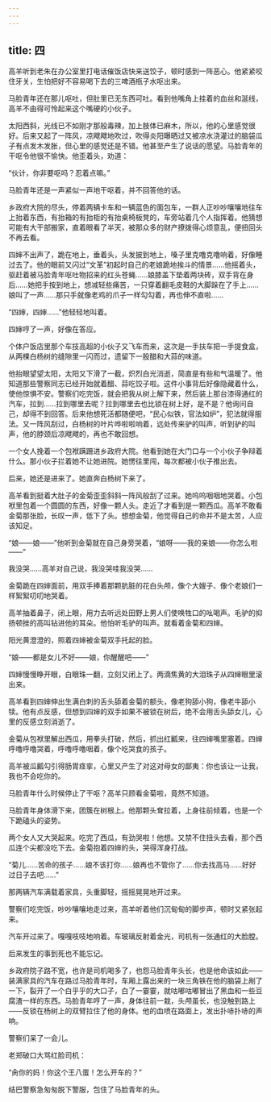 ```yaml
---
---
---
```

title: 四
---




高羊听到老朱在办公室里打电话催饭店快来送饺子，顿时感到一阵恶心。他紧紧咬住牙关，生怕把好不容易喝下去的三啤酒瓶子水呕出来。

马脸青年还在那儿呕吐，但肚里已无东西可吐。看到他嘴角上挂着的血丝和涎线，高羊不由得可怜起来这个嘴硬的小伙子。

太阳西斜，光线已不如刚才那般毒辣，加上肢体已麻木，所以，他的心里感觉很好。后来又起了一阵风，凉飕飕地吹过，吹得炎阳曝晒过又被凉水浇灌过的脑袋瓜子有点发木发胀，但心里的感觉还是不错。他甚至产生了说话的愿望。马脸青年的干呕令他很不愉快。他歪着头，劝道：

“伙计，你非要呕吗？忍着点嘛。”

马脸青年还是一声紧似一声地干呕着，并不回答他的话。

乡政府大院的尽头，停着两辆卡车和一辆蓝色的面包车，一群人正吵吵嚷嚷地往车上抬着东西，有抬箱的有抬柜的有抬桌椅板凳的，车旁站着几个人指挥着。他猜想可能有大干部搬家，直着眼看了半天，被那众多的财产撩拨得心烦意乱，便扭回头不再去看。

四婶不出声了，跪在地上，垂着头，头发披到地上，嗓子里克噜克噜响着，好像睡过去了。他的眼前又闪过“文革”初起时自己的老娘跪地挨斗的情景……他摇着头，驱赶着被马脸青年呕吐物招来的红头苍蝇……娘膝盖下垫着两块砖，双手背在身后……她把手按到地上，想减轻些痛苦，一只穿着翻毛皮鞋的大脚跺在了手上……娘叫了一声……那只手就像老鸡的爪子一样勾勾着，再也伸不直啦……

“四婶，四婶……”他轻轻地叫着。

四婶哼了一声，好像在答应。

个体户饭店里那个车技高超的小伙子又飞车而来，这次是一手扶车把一手提食盒，从两棵白杨树的缝隙里一闪而过，遗留下一股醋和大蒜的味道。

他抬眼望望太阳，太阳又下滑了一截，炽烈白光消逝，简直是有些和气温暖了。他知道那些警察同志已经开始就着醋、蒜吃饺子啦。这件小事背后好像隐藏着什么，使他惊惧不安。警察们吃完饭，就会把我从树上解下来，然后装上那台漆得通红的汽车，拉到……拉到哪里去呢？拉到哪里去也比锁在树上好，是不是？他询问自己，却得不到回答。后来他想死活都随便吧，“民心似铁，官法如炉”，犯法就得服法。又一阵风刮过，白杨树的叶片哗啦啦响着，远处传来驴的叫声，听到驴的叫声，他的脖颈后凉飕飕的，再也不敢回想。

一个女人挽着一个包袱蹒跚进乡政府大院。他看到她在大门口与一个小伙子争辩着什么。那小伙子拦着她不让她进院。她愣往里闯，每次都被小伙子推出去。

后来，她还是进来了。她直奔白杨树下来了。

高羊看到挺着大肚子的金菊歪歪斜斜一阵风般刮了过来。她呜呜咽咽地哭着。小包袱里包着一个圆圆的东西，好像一颗人头。走近了才看到是一颗西瓜。高羊不敢看金菊那张脸，长叹一声，低下了头。想想金菊，他觉得自己的命并不是太苦，人应该知足。

“娘——娘——”他听到金菊就在自己身旁哭着，“娘呀——我的亲娘——你怎么啦——”

我没哭……高羊对自己说，我没哭哇我没哭……

金菊跪在四婶面前，用双手捧着那颗肮脏的花白头颅，像个大嫂子、像个老娘们一样絮絮叨叨地哭着。

高羊抽着鼻子，闭上眼，用力去听远处田野上男人们使唤牲口的吆喝声。毛驴的抑扬顿挫的高叫钻进他的耳朵。他怕听毛驴的叫声。就看着金菊和四婶。

阳光黄澄澄的，照着四婶被金菊双手托起的脸。

“娘——都是女儿不好——娘，你醒醒吧——”

四婶慢慢睁开眼，白眼珠一翻，立刻又闭上了。两滴焦黄的大泪珠子从四婶眼里滚出来。

高羊看到四婶伸出生满白刺的舌头舔着金菊的额头，像老狗舔小狗，像老牛舔小犊。他有点反感，但想到四婶的双手如果不被锁在树后，绝不会用舌头舔女儿，心里的反感立刻消逝了。

金菊从包袱里解出西瓜，用拳头打破，然后，抓出红瓤来，往四婶嘴里塞着。四婶呼噜呼噜哭着，呼噜呼噜咽着，像个吃哭食的孩子。

高羊被瓜瓤勾引得肠胃痉挛，心里又产生了对这对母女的鄙夷：你也该让一让我，我也不会吃你的。

马脸青年什么时候停止了干呕？高羊只顾看金菊啦，竟然不知道。

马脸青年身体滑下来，团簇在树根上。他那颗头耷拉着，上身往前倾着，也是一个下跪磕头的姿势。

两个女人又大哭起来。吃完了西瓜，有劲哭啦！他想。又禁不住扭头去看，那个西瓜连个尖都没吃下去。金菊抱着四婶的头，哭得浑身打战。

“菊儿……苦命的孩子……娘不该打你……娘再也不管你了……你去找高马……好好过日子去吧……”

那两辆汽车满载着家具，头重脚轻，摇摇晃晃地开过来。

警察们吃完饭，吵吵嚷嚷地走过来，高羊听着他们沉甸甸的脚步声，顿时又紧张起来。

汽车开过来了。嘎嘎吱吱地响着。车玻璃反射着金光，司机有一张通红的大脸膛。

后来发生的事到死也不能忘记。

乡政府院子路不宽，也许是司机喝多了，也怨马脸青年头长，也是他命该如此——装满家具的汽车在路过马脸青年时，车厢上露出来的一块三角铁在他的脑袋上剐了一下，裂开了一个白乎乎的大口子，白了一霎霎，就咕嘟咕嘟冒出了黑血和一些豆腐渣一样的东西。马脸青年哼了一声，身体往前一栽，头颅虽长，也没触到路上——反锁在杨树上的双臂拉住了他的身体。他的血喷在路面上，发出扑哧扑哧的声响。

警察们呆了一会儿。

老郑破口大骂红脸司机：

“肏你的妈！你这个王八蛋！怎么开车的？”

结巴警察急匆匆脱下警服，包住了马脸青年的头。